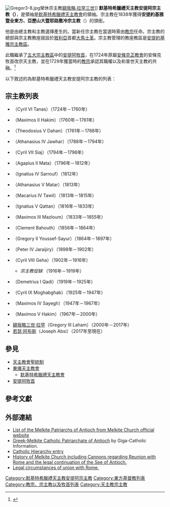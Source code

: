 [[File:Gregor3-8.jpg|thumb]]榮休宗主教[[額我略·拉罕三世|額我略·拉罕三世]]]]
'''默基特希臘禮天主教安提阿宗主教（{{lang-en|Melkite Greek Catholic Patriarchs of Antioch}}）'''，是領袖是[[默基特希臘禮天主教會|默基特希臘禮天主教會]]的領袖。宗主教在1838年獲得'''安提約基雅暨全東方、亞歷山大暨耶路撒冷宗主教'''（{{lang-en|Melkite Greek Catholic Patriarch of Antioch and all the East, of Alexandria, and of Jerusalem}}）的頭銜。

他是由總主教和主教選擇產生的。當新任宗主教在當選時需由[[教宗|教宗]]任命。宗主教的總部與宗主教教座就設於[[敘利亞|敘利亞]]首都[[大馬士革|大馬士革]]。宗主教管理的教座教區是[[默基特希臘禮天主教安提約基雅宗主教區|安提約基雅宗主教區]]。

此職繼承了[[五大宗主教區|五大宗主教區]]中的[[安提阿牧首|安提阿牧首]]，在1724年原屬[[安條克正教會|安條克正教會]]的安條克牧首改宗天主教，並在1729年獲當時的[[教宗|教宗]]承認其職權以及和普世天主教的共融。<ref>{{Cite web |url=http://www.tanbourit.com/first_patriarch.htm |title=The Maronites First Patriarch<!-- Bot generated title --> |access-date=2014-01-16 |archive-url=https://web.archive.org/web/20120219203808/http://www.tanbourit.com/first_patriarch.htm |archive-date=2012-02-19 |dead-url=yes }}</ref>

以下敘述的為默基特希臘禮天主教安提阿宗主教的列表：

==宗主教列表==
*{{link-en|西里爾六世·塔那|Cyril VI Tanas}}（Cyril VI Tanas）（1724年－1760年）
*{{link-en|馬克西莫斯二世·哈基姆|Maximos II Hakim}}（Maximos II Hakim）（1760年－1761年）
*{{link-en|狄奧多西一世·達安|Theodosius V Dahan}}（Theodosius V Dahan）（1761年－1788年）
*{{link-en|亞他納修四世·賈哈爾|Athanasius IV Jawhar}}（Athanasius IV Jawhar）（1788年－1794年）
*{{link-en|西里爾七世·斯艾|Cyril VII Siaj}}（Cyril VII Siaj）（1794年－1796年）
*{{link-en|亞加波二世·馬塔|Agapius II Matar}}（Agapius II Mata）（1796年－1812年）
*{{link-en|依納爵四世·沙如夫|Ignatius IV Sarrouf}}（Ignatius IV Sarrouf）（1812年）
*{{link-en|亞他納修五世·馬塔爾|Athanasius V Matar}}（Athanasius V Matar）（1813年）
*{{link-en|瑪加略五世·塔維爾|Macarius IV Tawil}}（Macarius IV Tawil）（1813年－1815年）
*{{link-en|依納爵五世·卡藤|Ignatius V Qattan}}（Ignatius V Qattan）（1816年－1833年）
*{{link-en|馬克西莫斯三世·馬斯隆|Maximos III Mazloum}}（Maximos III Mazloum）（1833年－1855年）
*{{link-en|克雷芒·巴浩夫|Clement Bahouth}}（Clement Bahouth）（1856年－1864年）
*{{link-en|額我略二世·優素福|Gregory II Yusuf|額我略二世·尤賽夫-薩唷}}（Gregory II Youssef-Sayur）（1864年－1897年）
*{{link-en|佩羅德四世·賈瓦季維|Peter IV Jaraijiry}}（Peter IV Jaraijiry）（1898年－1902年）
*{{link-en|西里爾八世·格哈|Cyril VIII Geha}}（Cyril VIII Geha）（1902年－1916年）
**''宗主教從缺'' （1916年－1919年）
*{{link-en|德米特里厄斯一世·卡迪|Demetrius I Qadi}}（Demetrius I Qadi）（1919年－1925年）
*{{link-en|西里爾九世·穆加卜加卜|Cyril IX Moghabghab}}（Cyril IX Moghabghab）（1925年－1947年）
*{{link-en|馬克西莫斯四世·|Maximos IV Sayegh}}（Maximos IV Sayegh）（1947年－1967年）
*{{link-en|馬克西莫斯五世·哈基姆|Maximos V Hakim}}（Maximos V Hakim）（1967年－2000年）
*[[額我略三世·拉罕|額我略三世·拉罕]]（Gregory III Laham）（2000年－2017年）
*[[若瑟·阿布斯|若瑟·阿布斯]]（Joseph Absi）（2017年至現在）

==參見==
*[[天主教會聖統制|天主教會聖統制]]
*[[東儀天主教會|東儀天主教會]]
**[[默基特希臘禮天主教會|默基特希臘禮天主教會]]
*[[安提阿牧首|安提阿牧首]]

==參考文獻==
{{Reflist}}<!--added above External links/Sources by script-assisted edit-->

==外部連結==
*[https://web.archive.org/web/20081212044710/http://www.pgc-lb.org/english/Church5.shtml List of the Melkite Patriarchs of Antioch from Melkite Church official website]
*[http://www.gcatholic.org/dioceses/diocese/anti2.htm Greek-Melkite Catholic Patriarchate of Antioch] by Giga-Catholic Information.
*[http://www.catholic-hierarchy.org/diocese/danme.html Catholic Hierarchy entry] {{Wayback|url=http://www.catholic-hierarchy.org/diocese/danme.html |date=20210502082339 }}
*[https://web.archive.org/web/20080710070451/http://www.angelfire.com/ex/st.joseph/patriarchate.html History of Melkite Church including Cannons regarding Reunion with Rome and the legal continuation of the See of Antioch.] 
*[https://web.archive.org/web/20070305173504/http://www.pgc-lb.org/english/Faith3.shtml Legal circumstances of union with Rome.]

{{默基特希臘禮天主教會教區}}
{{基督教页脚}}
{{天主教}}
{{天主教会史}}

[[Category:默基特希臘禮天主教安提阿宗主教|Category:默基特希臘禮天主教安提阿宗主教]]
[[Category:東方基督教列表|Category:東方基督教列表]]
[[Category:教宗、宗主教以及牧首列表|Category:教宗、宗主教以及牧首列表]]
[[Category:天主教宗主教|Category:天主教宗主教]]